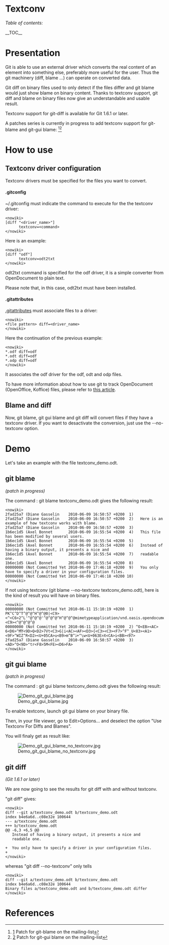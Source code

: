 = Textconv =

''Table of contents:''

__TOC__

= Presentation =

Git is able to use an external driver which converts the real content of an element into something else, preferably more useful for the user. Thus the git machinery (diff, blame ...) can operate on converted data.
 
Git diff on binary files used to only detect if the files differ and git blame would just show blame on binary content.
Thanks to textconv support, git diff and blame on binary files now give an understandable and usable result.

Textconv support for git-diff is available for Git 1.6.1 or later.

A patches series is currently in progress to add textconv support for git-blame and git-gui blame: <ref>[http://mid.gmane.org/1275921713-3277-1-git-send-email-axel.bonnet@ensimag.imag.fr] Patch for git-blame on the mailing-list</ref><ref>[http://mid.gmane.org/1276102929-31712-1-git-send-email-clement.poulain@ensimag.imag.fr] Patch for git-gui blame on the mailing-list</ref>

= How to use =

== Textconv driver configuration ==

Textconv drivers must be specified for the files you want to convert.

==== .gitconfig ====

~/.gitconfig must indicate the command to execute for the the textconv driver:
<pre><nowiki>
[diff "<driver_name>"]
      textconv=<command>
</nowiki></pre>

Here is an example:

<pre><nowiki>
[diff "odf"]
      textconv=odt2txt
</nowiki></pre>

odt2txt command is specified for the odf driver, it is a simple converter from OpenDocument to plain text.

Please note that, in this case, odt2txt must have been installed.


==== .gitattributes ====

[http://www.kernel.org/pub/software/scm/git/docs/gitattributes.html .gitattributes] must associate files to a driver:
<pre><nowiki>
<file pattern> diff=<driver_name>
</nowiki></pre>

Here the continuation of the previous example:

<pre><nowiki>
*.odf diff=odf
*.odt diff=odf
*.odp diff=odf
</nowiki></pre>

It associates the odf driver for the odf, odt and odp files.

To have more information about how to use git to track OpenDocument (OpenOffice, Koffice) files, please refer to [https://git.wiki.kernel.org/index.php/GitTips#How_to_use_git_to_track_OpenDocument_.28OpenOffice.2C_Koffice.29_files.3F this article].

== Blame and diff ==

Now, git blame, git gui blame and git diff will convert files if they have a textconv driver.
If you want to desactivate the conversion, just use the --no-textconv option.

= Demo =

Let's take an example with the file textconv_demo.odt.

== git blame ==
''(patch in progress)''

The command : git blame textconv_demo.odt gives the following result:

<pre><nowiki>
2fad25a7 (Diane Gasselin    2010-06-09 16:50:57 +0200  1) 
2fad25a7 (Diane Gasselin    2010-06-09 16:50:57 +0200  2)   Here is an example of how textconv works with blame.
2fad25a7 (Diane Gasselin    2010-06-09 16:50:57 +0200  3) 
1b6ec1d5 (Axel Bonnet       2010-06-09 16:55:54 +0200  4)   This file has been modified by several users.
1b6ec1d5 (Axel Bonnet       2010-06-09 16:55:54 +0200  5) 
1b6ec1d5 (Axel Bonnet       2010-06-09 16:55:54 +0200  6)   Instead of having a binary output, it presents a nice and
1b6ec1d5 (Axel Bonnet       2010-06-09 16:55:54 +0200  7)   readable one.
1b6ec1d5 (Axel Bonnet       2010-06-09 16:55:54 +0200  8) 
00000000 (Not Committed Yet 2010-06-09 17:46:18 +0200  9)   You only have to specify a driver in your configuration files.
00000000 (Not Committed Yet 2010-06-09 17:46:18 +0200 10) 
</nowiki></pre>


If not using textconv (git blame --no-textconv textconv_demo.odt), here is the kind of result you will have on binary files.

<pre><nowiki>
00000000 (Not Committed Yet 2010-06-11 15:10:19 +0200  1) PK^C^D^T^@^@^H^@^@0|<C9><^<C6>2^L'^@^@^@'^@^@^@^H^@^@^@mimetypeapplication/vnd.oasis.opendocument.textPK^C^D^T^@^@^H^@^@0|<C9><^@^@^@^@
00000000 (Not Committed Yet 2010-06-11 15:10:19 +0200  2) ^O<EB><AC>    6<D6>^Mϓ<9D>Q<D2>7Vt<C3>G|i<AC><AF><D3>{<C3><C3><F7>^F^_U<83><A1><9F>^WIZ^R<D2><U+05CA>u<B9>m^B^ڐ+^\w<U+063E>X<CA>i<BB><97>
2fad25a7 (Diane Gasselin    2010-06-09 16:50:57 +0200  3) <AD>^O<9D>"tr<F8>5M<FE><D6>FA>
</nowiki></pre>

== git gui blame ==
''(patch in progress)''

The command : git gui blame textconv_demo.odt gives the following result:

[[File:Demo_git_gui_blame.jpg|center]]


To enable textconv, launch git gui blame on your binary file. 

Then, in your file viewer, go to Edit>Options... and deselect the option "Use Textconv For Diffs and Blames".

You will finaly get as result like:

[[File:Demo_git_gui_blame_no_textconv.jpg|center]]


== git diff ==
''(Git 1.6.1 or later)''

We are now going to see the results for git diff with and without textconv.

"git diff" gives:

<pre><nowiki>
diff --git a/textconv_demo.odt b/textconv_demo.odt
index b4e6a6d..c08e32e 100644
--- a/textconv_demo.odt
+++ b/textconv_demo.odt
@@ -6,3 +6,5 @@
   Instead of having a binary output, it presents a nice and
   readable one.
 
+  You only have to specify a driver in your configuration files.
+
</nowiki></pre>

whereas "git diff --no-textconv" only tells

<pre><nowiki>
diff --git a/textconv_demo.odt b/textconv_demo.odt
index b4e6a6d..c08e32e 100644
Binary files a/textconv_demo.odt and b/textconv_demo.odt differ
</nowiki></pre>

= References =
<references/>